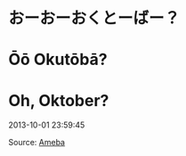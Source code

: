 # おーおーおくとーばー？  
# Ōō Okutōbā?  
# Oh, Oktober?  

2013-10-01 23:59:45  

Source: [Ameba](https://ameblo.jp/arihara6/amemberentry-11625997819.html)